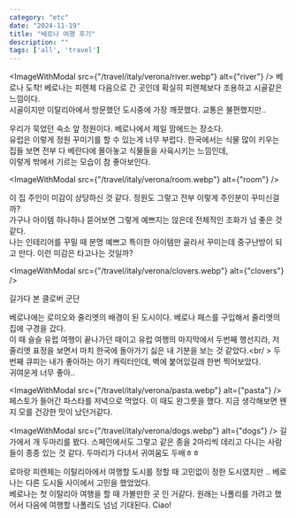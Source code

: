 ```yaml
---
category: "etc"
date: "2024-11-19"
title: "베로나 여행 후기"
description: ""
tags: ['all', 'travel']
---
```


<ImageWithModal src={"/travel/italy/verona/river.webp"} alt={"river"} />
베로나 도착! 베로나는 피렌체 다음으로 간 곳인데 확실히 피렌체보다 조용하고 시골같은 느낌이다.<br />
시골이지만 이탈리아에서 방문했던 도시중에 가장 깨끗했다. 교통은 불편했지만..

<div className="grid grid-cols-1 sm:grid-cols-2 md:grid-cols-3 gap-4">
  <ImageWithModal src={"/travel/italy/verona/garden1.webp"} alt={"garden"} />
  <ImageWithModal src={"/travel/italy/verona/garden2.webp"} alt={"garden"} />
</div>

우리가 묵었던 숙소 앞 정원이다. 베로나에서 제일 맘에드는 장소다.<br />
유럽은 이렇게 정원 꾸미기를 할 수 있는게 너무 부럽다. 한국에서는 식물 많이 키우는 집들 보면 전부 다 베란다에 몰아놓고 식물들을 사육시키는 느낌인데,<br />
이렇게 밖에서 기르는 모습이 참 좋아보인다.

<ImageWithModal src={"/travel/italy/verona/room.webp"} alt={"room"} />

이 집 주인이 미감이 상당하신 것 같다. 정원도 그렇고 전부 이렇게 주인분이 꾸미신걸까?<br />
가구나 아이템 하나하나 뜯어보면 그렇게 예쁘지는 않은데 전체적인 조화가 넘 좋은 것 같다.<br />
나는 인테리어를 꾸밀 때 분명 예쁘고 특이한 아이템만 골라서 꾸미는데 중구난방이 되고 만다. 이런 미감은 타고나는 것일까?

<ImageWithModal src={"/travel/italy/verona/clovers.webp"} alt={"clovers"} />

길가다 본 클로버 군단

<div className="grid grid-cols-1 sm:grid-cols-2 md:grid-cols-3 gap-4">
  <ImageWithModal src={"/travel/italy/verona/juliette.webp"} alt={"juliette"} />
  <ImageWithModal src={"/travel/italy/verona/cupid.webp"} alt={"cupid"} />
</div>

베로나에는 로미오와 줄리엣의 배경이 된 도시이다. 베로나 패스를 구입해서 줄리엣의 집에 구경을 갔다.<br />
이 때 슬슬 유럽 여행이 끝나가던 때이고 유럽 여행의 마지막에서 두번째 행선지라, 저 줄리엣 표정을 보면서 마치 한국에 돌아가기 싫은 내 기분을 보는 것 같았다.<br/ >
두 번째 큐피는 내가 좋아하는 아기 캐릭터인데, 벽에 붙어있길래 한번 찍어보았다.<br />
귀여운게 너무 좋아..


<ImageWithModal src={"/travel/italy/verona/pasta.webp"} alt={"pasta"} />
페스토가 들어간 파스타를 저녁으로 먹었다. 이 때도 완그릇을 했다. 지금 생각해보면 왠지 모를 건강한 맛이 났던거같다.<br />

<ImageWithModal src={"/travel/italy/verona/dogs.webp"} alt={"dogs"} />
길가에서 개 두마리를 봤다. 스페인에서도 그렇고 같은 종을 2마리씩 데리고 다니는 사람들이 종종 있는 것 같다.
두마리가 다녀서 귀여움도 두배ㅎㅎ

<div className="grid grid-cols-1 sm:grid-cols-2 md:grid-cols-3 gap-4">
  <ImageWithModal src={"/travel/italy/verona/baileys.webp"} alt={"baileys"} />
  <ImageWithModal src={"/travel/italy/verona/night.webp"} alt={"night"} />
</div>

로마랑 피렌체는 이탈리아에서 여행할 도시를 정할 때 고민없이 정한 도시였지만 .. 베로나는 다른 도시들 사이에서 고민을 했었었다.<br />
베로나는 첫 이탈리아 여행을 할 때 가볼만한 곳 인 거같다. 원래는 나폴리를 가려고 했어서 다음에 여행할 나폴리도 넘넘 기대된다. Ciao!









